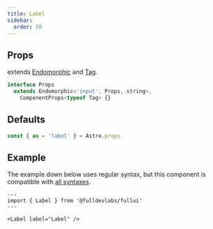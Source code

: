 ```yaml
---
title: Label
sidebar: 
  order: 50
---
```


## Props
extends [Endomorphic](/guides/components) and [Tag](/components/tag).
```ts
interface Props
  extends Endomorphic<'input', Props, string>,
    ComponentProps<typeof Tag> {}
```

## Defaults
```ts
const { as = 'label' } = Astro.props
```

## Example

The example down below uses regular syntax, but this component is compatible with [all syntaxes](/guides/components#syntax).

```astro live
---
import { Label } from '@fulldevlabs/fullui'
---

<Label label="Label" />
```